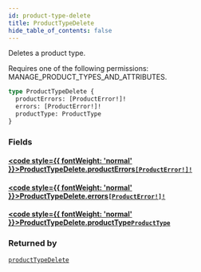 ```yaml
---
id: product-type-delete
title: ProductTypeDelete
hide_table_of_contents: false
---
```








Deletes a product type. 

Requires one of the following permissions: MANAGE_PRODUCT_TYPES_AND_ATTRIBUTES.

```graphql
type ProductTypeDelete {
  productErrors: [ProductError!]!
  errors: [ProductError!]!
  productType: ProductType
}
```


### Fields

#### [<code style={{ fontWeight: 'normal' }}>ProductTypeDelete.<b>productErrors</b></code>](#)<Bullet />[`[ProductError!]!`](../../../developer/api-reference/objects/product-error) <Badge class="secondary" text="non-null"/> <Badge class="secondary" text="object"/>
> 
> 

#### [<code style={{ fontWeight: 'normal' }}>ProductTypeDelete.<b>errors</b></code>](#)<Bullet />[`[ProductError!]!`](../../../developer/api-reference/objects/product-error) <Badge class="secondary" text="non-null"/> <Badge class="secondary" text="object"/>
> 
> 

#### [<code style={{ fontWeight: 'normal' }}>ProductTypeDelete.<b>productType</b></code>](#)<Bullet />[`ProductType`](../../../developer/api-reference/objects/product-type) <Badge class="secondary" text="object"/>
> 
> 



### Returned by

[`productTypeDelete`](../../../developer/api-reference/mutations/product-type-delete)  <Badge class="secondary" text="mutation"/>



